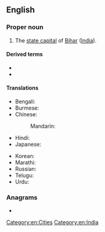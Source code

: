 ==English==
{{wikipedia}}

===Proper noun===
{{en-proper noun}}

# The [[state capital]] of [[Bihar]] ([[India]]).

====Derived terms====
* {{l|en|Patna Division}}
* {{l|en|Patna rice}}

====Translations====
{{trans-top|state capital of Bihar, India}}
* Bengali: {{t|bn|পাটনা|sc=Beng}}
* Burmese: {{t|my|ပတ္တန|sc=Mymr}}
* Chinese:
*: Mandarin: {{t+|cmn|巴特那|tr=Bātènà, Bātènèi|sc=Hani}}
* Hindi: {{t+|hi|पटना|tr=Paṭnā}}
* Japanese: {{t|ja|パトナ|tr=Patona}}
{{trans-mid}}
* Korean: {{t|ko|파트나|tr=Pateuna|sc=Hang}}
* Marathi: {{t|mr|paṭnā|n|tr=paṭnā|sc=Deva}}
* Russian: {{t+|ru|Патна|f}}
* Telugu: {{t|te|పాట్నా}}
* Urdu: {{t|ur|پٹنہ|tr=Paṭnā}}
{{trans-bottom}}

===Anagrams===
* {{anagrams|en|panta-}}

[[Category:en:Cities]]
[[Category:en:India]]
